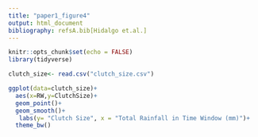 ```yaml
---
title: "paper1_figure4"
output: html_document
bibliography: refsA.bib[Hidalgo et.al.]
---
```


```r
knitr::opts_chunk$set(echo = FALSE)
library(tidyverse)
```


```r
clutch_size<- read.csv("clutch_size.csv")
```

```r
ggplot(data=clutch_size)+
  aes(x=RW,y=ClutchSize)+
  geom_point()+
  geom_smooth()+
   labs(y= "Clutch Size", x = "Total Rainfall in Time Window (mm)")+
  theme_bw()


```

